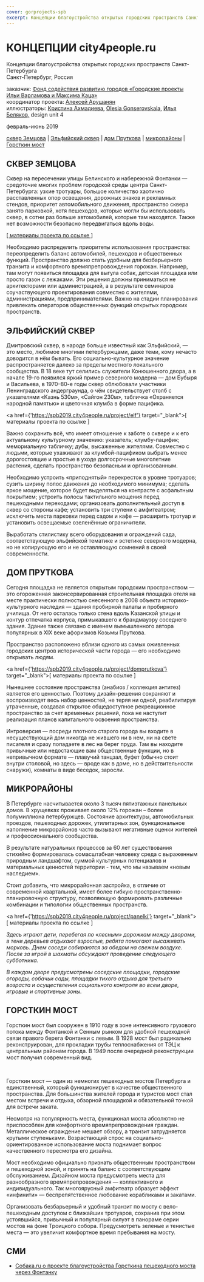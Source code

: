 ```yaml
---
cover: gorprojects-spb
excerpt: Концепции благоустройства открытых городских пространств Санкт-Петербурга
---
```


# КОНЦЕПЦИИ city4people.ru

Концепции благоустройства открытых городских пространств Санкт-Петербурга<br/>
Санкт-Петербург, Россия

заказчик: <a href="https://city4people.ru/" target="_blank">Фонд содействия развитию городов «Городские проекты Ильи Варламова и Максима Каца»</a><br/>
координатор проекта: <a href="https://www.instagram.com/ab_vova/" target="_blank">Алексей Арушанян</a><br/>
иллюстраторы: <a href="https://www.behance.net/KristinaAkhmadieva" target="_blank">Кристина Ахмадиева,</a> <a href="https://gonserovskaya.ru/en/" target="_blank">Olesia Gonserovskaia,</a> <a href="https://www.behance.net/helpncare49742" target="_blank">Илья Беляков,</a> design unit 4

февраль-июнь 2019

<a href="#zemcova">сквер Земцова</a> |
<a href="#elf">Эльфийский сквер</a> |
<a href="#domprutkova">дом Пруткова</a> |
<a href="#panelki">микрорайоны</a> |
<a href="#gorstkin">Горсткин мост</a>

<a name="zemcova"></a>

## СКВЕР ЗЕМЦОВА

Сквер на пересечении улицы Белинского и набережной Фонтанки — средоточие многих проблем городской среды центра Санкт-Петербурга: узкие тротуары, большое количество хаотично расставленных опор освещения, дорожных знаков и рекламных стендов, приоритет автомобильного движения, пространство сквера занято парковкой, хотя пешеходов, которые могли бы использовать сквер, в сотни раз больше автомобилей, которые там находятся. Также нет возможности безопасно передвигаться вдоль воды.


<a href="https://spb2019.city4people.ru/project/zemcova" target="_blank">[ материалы проекта по ссылке ]</a>

Необходимо распределить приоритеты использования пространства: переопределить баланс автомобилей, пешеходов и общественных функций. Пространство должно стать удобным для безбарьерного транзита и комфортного времяпрепровождения горожан. Например, там могут появиться площадка для выгула собак, детская площадка или просто газон с лежаками. Эти решения должны приниматься не архитекторами или администрацией, а в результате семинаров соучаствующего проектирования совместно с жителями, администрациями, предпринимателями. Важно на стадии планирования привлекать операторов общественных функций открытых городских пространств.

## ЭЛЬФИЙСКИЙ СКВЕР

Дмитровский сквер, в народе больше известный как Эльфийский, — это место, любимое многими петербуржцами, даже теми, кому нечасто доводится в нём бывать. Его социально-культурное значение распространяется далеко за пределы местного локального сообщества. В 18 веке тут селились служители Конюшенного двора, а в начале 19-го появился яркий пример северного модерна — дом Бубыря и Васильева, в 1970–80-е годы сквер облюбовали участники Ленинградского андерграунда, о чём свидетельствует столб с указателями «Казнь 530м», «Сайгон 230м», табличка «Охраняется народной памятью» и цветочная клумба в форме пацифика.

<a href={'https://spb2019.city4people.ru/project/elf'} target="_blank">[ материалы проекта по ссылке ]</a>

Важно сохранить всё, что имеет отношение к заботе о сквере и к его актуальному культурному значению: указатель; клумбу-пацифик; мемориальную табличку; дубы, высаженные жителями. Cовместно с людьми, которые ухаживают за клумбой-пацификом выбрать менее дорогостоящие и простые в уходе долгосрочные многолетние растения, сделать пространство безопасным и организованным.

Необходимо устроить «приподнятый» перекресток в уровне тротуаров; сузить ширину полос движения до необходимого минимума; сделать яркое мощение, которое будет выделяться на контрасте с асфальтным покрытием; устроить полосы тактильного мощения перед пешеходными переходами; организовать дополнительный доступ в сквер со стороны кафе; установить три ступени с амфитеатром; исключить места парковки перед садом и кафе — расширить тротуар и установить освещаемые озеленённые ограничители.

Выработать стилистику всего оборудования и ограждений сада, соответствующую эльфийской тематике и эстетике северного модерна, но не копирующую его и не оставляющую сомнений в своей современности.

<a name="domprutkova"></a>

## ДОМ ПРУТКОВА

Сегодня площадка не является открытым городским пространством — это огороженная законсервированная строительная площадка отеля на месте практически полностью снесенного в 2008 объекта историко-культурного наследия — здания пробирной палаты и пробирного училища. От него осталась только стена вдоль Казанской улицы и контур отпечатка корпуса, примыкавшего к брандмауэру соседнего здания. Здание также связано с именем вымышленного автора популярных в XIX веке афоризмов Козьмы Пруткова.

Пространство расположено вблизи одного из самых оживленных городских центров исторической части города —  его необходимо открывать людям.

<a href={'https://spb2019.city4people.ru/project/domprutkova'} target="_blank">[ материалы проекта по ссылке ]</a>

Нынешнее состояние пространства (анабиоз / коллекция антитез) является его ценностью. Поэтому дизайн-решения сохраняют и воспроизводят весь набор ценностей, не теряя ни одной, реабилитируя утраченные, создавая открытое общедоступное рекреационное пространство за счет временных решений, пока не наступит реализация планов капитального освоения пространства.

Интроверсия — посреди плотного старого города вы входите в несуществующий дом никогда не жившего ни в нем, ни на свете писателя и сразу попадаете в лес на берег пруда. Там вы находите привычные или недостающие вам общественные функции, но в непривычном формате — плавучий танцзал, буфет (обычно стоит внутри столовой, но здесь — вроде как в доме, но в действительности снаружи), комнаты в виде беседок, заросли.

<a name="panelki"></a>

## МИКРОРАЙОНЫ

В Петербурге насчитывается около 3 тысяч пятиэтажных панельных домов. В хрущевках проживает около 12% горожан – более полумиллиона петербуржцев. Состояние архитектуры, автомобильных проездов, пешеходных дорожек, утилитарных зон, функциональное наполнение микрорайонов часто вызывают негативные оценки жителей и профессионального сообщества.

В результате натуральных процессов за 60 лет существования стихийно формировалась сомасштабная человеку среда с выраженным природным ландшафтом, суммой культурных потенциалов и материальных ценностей территории - тем, что мы называем «новым наследием».

Стоит добавить, что микрорайонная застройка, в отличие от современной квартальной, имеет более гибкую пространственно-планировочную структуру, позволяющую формировать различные комбинации и типологии общественных пространств.

<a href={'https://spb2019.city4people.ru/project/panelki'} target="_blank">[ материалы проекта по ссылке ]</a>

_Здесь играют дети, перебегая по «лесным» дорожкам между дворами, в тени деревьев отдыхают взрослые, ребята помогают высаживать морковь. Днем соседи собираются за обедом на свежем воздухе. После за игрой в шахматы обсуждают проведение следующего субботника._

_В каждом дворе предусмотрены соседские площадки, городские огороды, собачьи сады, площадки тихого отдыха для третьего возраста и осуществления социального контроля во всем дворе, игровые и спортивные зоны._

<a name="gorstkin"></a>

## ГОРСТКИН МОСТ

Горсткин мост был сооружен в 1910 году в зоне интенсивного грузового потока между Фонтанкой и Сенным рынком для удобной пешеходной связи правого берега Фонтанки с левым. В 1928 мост был радикально реконструирован, для прокладки трубы теплоснабжения от ТЭЦ к центральным районам города. В 1949 после очередной реконструкции мост получил современный вид.

<Carousel effect='crossfade'>
	<Image src="/images/gorprojects_spb-bridge_day.jpg" alt="" />
	<Image src="/images/gorprojects_spb-bridge_night.jpg" alt="" />
</Carousel>

Горсткин мост — один из немногих пешеходных мостов Петербурга и единственный, который функционирует в качестве общественного пространства. Для большинства жителей города и туристов мост стал местом встречи и отдыха, обзорной площадкой и обязательной точкой для встречи заката.

Несмотря на популярность места, функционал моста абсолютно не приспособлен для комфортного времяпрепровождения граждан. Металлическое ограждение мешает обзору, а транзит затрудняется крутыми ступеньками. Возрастающий спрос на социально-ориентированное использование моста поднимает вопрос качественного пересмотра его дизайна.

Мост необходимо официально признать общественным пространством и пешеходной зоной, и принять на баланс с соответствующим обслуживанием. Дизайном моста предусмотреть места для разнообразного времяпрепровождения — коллективного и индивидуального. Так многоярусный амфитеатр образует эффект «инфинити» — беспрепятственное любование корабликами и закатами.

Организовать безбарьерный и удобный транзит по мосту с вело-пешеходным доступом с ближайших тротуаров, сохранив при этом устоявшийся, привычный и популярный силуэт в панораме серии мостов на фоне Троицкого собора. Предусмотреть зеленые и тенистые места — это увеличит комфортное время пребывания на мосту.

## СМИ
- [Собака.ru о проекте благоустройства Горсткина пешеходного моста через Фонтанку](http://www.sobaka.ru/city/city/95348#fb)

